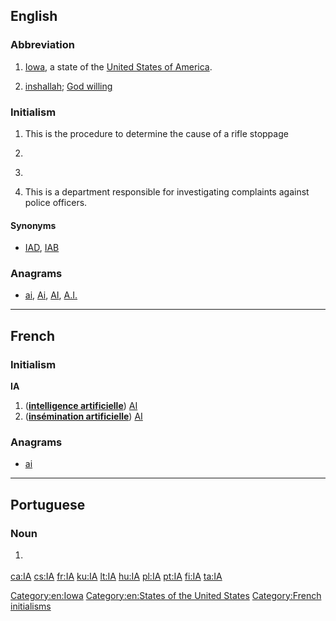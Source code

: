 {{also|Appendix:Variations of "ia"}}
==English==

===Abbreviation===
{{rfc-header|Abbreviation}}
{{head|en|abbreviation}}

# [[Iowa]], a state of the [[United States of America]].
# {{label|en|Arabic English}} [[inshallah]]; [[God willing]]

===Initialism===
{{rfc-header|Initialism}}
{{en-initialism}}

# {{initialism of|immediate action|lang=en}} This is the procedure to determine the cause of a rifle stoppage
# {{initialism of|Institute of Arts|lang=en}}
# {{label|en|computer}} {{initialism of|w:Information assurance|information assurance|lang=en}}
# {{label|en|law enforcement}} {{initialism of|internal affairs|lang=en}} This is a department responsible for investigating complaints against police officers.

====Synonyms====
* {{sense|law enforcement}} [[IAD]], [[IAB]]

===Anagrams===
* [[ai#English|ai]], [[Ai#English|Ai]], [[AI#English|AI]], [[A.I.#English|A.I.]]

[[Category:en:Iowa]]
[[Category:en:States of the United States]]

----

==French==

===Initialism===
{{rfc-header|Initialism}}
'''IA''' {{g|f}}

# ('''[[intelligence artificielle]]''') [[AI]]
# ('''[[insémination artificielle]]''') [[AI]]

===Anagrams===
* [[ai#French|ai]]

[[Category:French initialisms]]

----

==Portuguese==

===Noun===
{{pt-noun|f|-}}

# {{lb|pt|computing}} {{initialism of|inteligência artificial|lang=pt}} {{l|en|AI}}

[[ca:IA]]
[[cs:IA]]
[[fr:IA]]
[[ku:IA]]
[[lt:IA]]
[[hu:IA]]
[[pl:IA]]
[[pt:IA]]
[[fi:IA]]
[[ta:IA]]